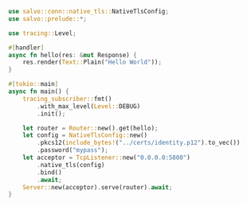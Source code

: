 ```rust  title="tls-native-tls/src/main.rs"
use salvo::conn::native_tls::NativeTlsConfig;
use salvo::prelude::*;

use tracing::Level;

#[handler]
async fn hello(res: &mut Response) {
    res.render(Text::Plain("Hello World"));
}

#[tokio::main]
async fn main() {
    tracing_subscriber::fmt()
        .with_max_level(Level::DEBUG)
        .init();

    let router = Router::new().get(hello);
    let config = NativeTlsConfig::new()
        .pkcs12(include_bytes!("../certs/identity.p12").to_vec())
        .password("mypass");
    let acceptor = TcpListener::new("0.0.0.0:5800")
        .native_tls(config)
        .bind()
        .await;
    Server::new(acceptor).serve(router).await;
}

```